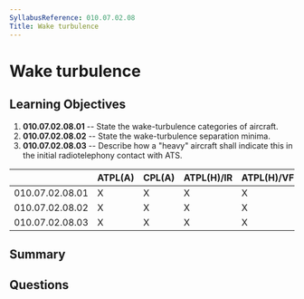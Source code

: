 ```yaml
---
SyllabusReference: 010.07.02.08
Title: Wake turbulence
---
```


# Wake turbulence

## Learning Objectives

1.  **010.07.02.08.01** -- State the wake-turbulence categories of aircraft.
2.  **010.07.02.08.02** -- State the wake-turbulence separation minima.
3.  **010.07.02.08.03** -- Describe how a "heavy" aircraft shall indicate this in
    the initial radiotelephony contact with ATS.

|                 | ATPL(A) | CPL(A) | ATPL(H)/IR | ATPL(H)/VFR | CPL(H) | IR | CBIR(A) |
| --------------- | ------- | ------ | ---------- | ----------- | ------ | -- | ------- |
| 010.07.02.08.01 | X       | X      | X          | X           | X      | X  |         |
| 010.07.02.08.02 | X       | X      | X          | X           | X      | X  |         |
| 010.07.02.08.03 | X       | X      | X          | X           | X      | X  |         |

## Summary

## Questions
